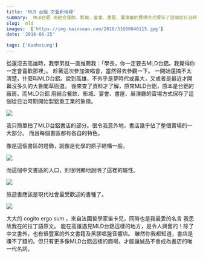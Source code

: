 ```yaml
---
title: 'MLD 台鋁 文藝新地標'
summary:  MLD台鋁 用結合餐飲、影城、宴會、書屋、展演廳的賣場方式保存了這個從日治時期開始製鋁重工業的象徵。
slug:  mld
images:  ['https://img.kaixsean.com/2016/31600046115.jpg']
date: '2016-06-25'

tags: ['Kaohsiung']
---
```

從還沒去高雄時，我學弟就一直推薦我：「學長，你一定要去MLD台鋁。我覺得你一定會喜歡那裡」。 趁著這次參加演唱會，當然得去參觀一下。 一開始還搞不太清楚，什麼叫MLD台鋁。說到高雄，不外乎是夢時代或義大，又或者是最近才開幕沒多久的大魯閣草衙道。 後來查了資料才了解，原來MLD台鋁，原本是台鋁的廠房。而MLD台鋁 用結合餐飲、影城、宴會、書屋、展演廳的賣場方式保存了這個從日治時期開始製鋁重工業的象徵。

![](https://img.kaixsean.com/2016/31600046115.jpg)

我只簡單拍了MLD台鋁書店的部分。很令我意外地，書店幾乎佔了整個賣場的一大部分。 而且每個書區都有各自的特色。 

像是這個書區的燈飾，就像是化學的原子結構一般。  

![](https://img.kaixsean.com/2016/31483652621.jpg)

而這個中文書區的入口，則很明顯地說明了這裡的屬性。

![](https://img.kaixsean.com/2016/31562224226.jpg)

旅遊書應該是現代社會最受歡迎的書種了。

![](https://img.kaixsean.com/2016/31562225006.jpg)

大大的 cogito ergo sum ，來自法國哲學家笛卡兒，同時也是我最愛的名言 我思故我在的拉丁語原文。 能在高雄遇見MLD台鋁這樣的地方，是令人興奮的！除了中文書外，也有很豐富的外文書籍及黑膠唱盤音響店。 雖然你我都知道，書店是賺不了錢的。但只有更多像MLD台鋁這樣的商場，才能讓誠品不會成為書店的唯一代名詞。